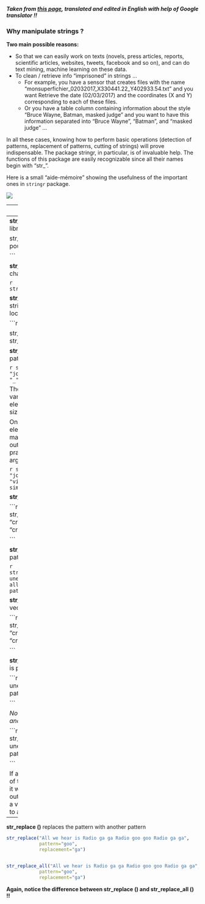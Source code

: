 

***Taken from [this page](http://perso.ens-lyon.fr/lise.vaudor/manipuler-des-strings-avec-r/), translated and edited in English with help of Google translator !!***


### Why manipulate strings ?
**Two main possible reasons:**

+ So that we can easily work on texts (novels, press articles, reports, scientific articles, websites, tweets, facebook and so on), and can do 
text mining, machine learning on these data.
+ To clean / retrieve info "imprisoned" in strings ... 
    + For example, you have a sensor that creates files with the name 
"monsuperfichier_02032017_X330441.22_Y402933.54.txt" and you want Retrieve the date (02/03/2017) and the coordinates (X and Y) 
corresponding to each of these files. 
    + Or you have a table column containing information about the style 
"Bruce Wayne, Batman, masked judge" and you want to have this information separated into "Bruce Wayne", "Batman", and "masked judge" ...


In all these cases, knowing how to perform basic operations (detection of patterns, replacement of patterns, cutting of strings) 
will prove indispensable. 
The package stringr, in particular, is of invaluable help. 
The functions of this package are easily recognizable since all their names begin with "str_".

Here is a small "aide-mémoire" showing the usefulness of the important ones in `stringr` package.

![](http://perso.ens-lyon.fr/lise.vaudor/Rfigures/Manip_de_strings/stringr.png)

---
## Load `stringr` package

`library(stringr)`

### These are the functions in stringr package
---
**str_c ()** combines strings
```r
library(stringr)
str_c("abra","ca","dabra")

 

str_c("Les jeux","de mots laids","sont pour","les gens bêtes", sep=" ")


```

 

**str_length ()** counts the number of characters in a string

```r
str_length("anticonstitutionnellement")
```


**str_sub ()** extracts the characters from the string, from the start location to the end location



```r
str_sub("youpiyaya",start=1,end=5)

str_sub("youpiyaya",start=-4)
str_sub("youpiyaya",start=4)
```



**str_split ()** breaks the strings wherever a pattern (or pattern) is present


```r

str_split(c("beau_gros_chat",
            "joli_chien",
            "vilain_petit_canard"),
          "_")
```




The pattern (here "_") can be present a variable number of times, so the output elements are not necessarily of the same size. That is why this function returns a list.

On the other hand, if we know that all the elements of the input will be cut into as many pieces, then we can ask for an output in the form of a matrix, more practical to manipulate later, using the argument `simplify=TRUE`.


```r
str_split(c("beau_gros_chat",
            "joli_petit_chien",
            "vilain_petit_canard"),
          "_",
          simplify=TRUE)
```




**str_detect ()** detects a pattern

```r
str_detect(c("Quarante","carottes","crues",
             "croient","que","croquer",
             "crée","des","crampes."),
           pattern="cr")

```


**str_count ()** counts the instances of a pattern

```r
str_count(c("L'âne","Trotro","trotte","à une allure","traitreusement","tranquille"),
           pattern="tr")
```



**str_subset ()** creates a subset of the vector where the pattern is present

```r
str_subset(c("Quarante","carottes","crues",
             "croient","que","croquer",
             "crée","des","crampes."),
           pattern="cr")

```



**str_extract ()** extracts the pattern (where it is present)

```r
str_extract(c("L'âne","Trotro","trotte","à une allure","traitreusement","tranquille"),
           pattern="tr")

```


*Note the difference between str_extract () and str_extract_all ():*

```r
str_extract_all(c("L'âne","Trotro","trotte","à une allure","traitreusement","tranquille"),
           pattern="tr")

```

If a pattern is present several times in one of the elements of the vector in input, then it will correspond to several elements in the output (thus the output corresponds not to a vector of the same size as the input but to a list) .

---
**str_replace ()** replaces the pattern with another pattern

```r
str_replace("All we hear is Radio ga ga Radio goo goo Radio ga ga",
            pattern="goo",
            replacement="ga")


str_replace_all("All we hear is Radio ga ga Radio goo goo Radio ga ga",
            pattern="goo",
            replacement="ga")

```

 **Again, notice the difference between str_replace () and str_replace_all () !!**
